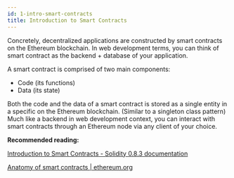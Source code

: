 ```yaml
---
id: 1-intro-smart-contracts
title: Introduction to Smart Contracts
---
```


Concretely, decentralized applications are constructed by smart contracts on the Ethereum blockchain. In web development terms, you can think of smart contract as the backend + database of your application.

A smart contract is comprised of two main components:

- Code (its functions)
- Data (its state)

Both the code and the data of a smart contract is stored as a single entity in a specific on the Ethereum blockchain. (Similar to a singleton class pattern) Much like a backend in web development context, you can interact with smart contracts through an Ethereum node via any client of your choice.

**Recommended reading:**

[Introduction to Smart Contracts - Solidity 0.8.3 documentation](https://docs.soliditylang.org/en/v0.8.3/introduction-to-smart-contracts.html)

[Anatomy of smart contracts | ethereum.org](https://ethereum.org/en/developers/docs/smart-contracts/anatomy/)
